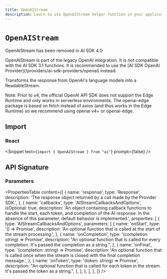 ```yaml
---
title: OpenAIStream
description: Learn to use OpenAIStream helper function in your application.
---
```


# `OpenAIStream`

<Note type="warning">OpenAIStream has been removed in AI SDK 4.0</Note>

<Note type="warning">
  OpenAIStream is part of the legacy OpenAI integration. It is not compatible
  with the AI SDK 3.1 functions. It is recommended to use the [AI SDK OpenAI
  Provider](/providers/ai-sdk-providers/openai) instead.
</Note>

Transforms the response from OpenAI's language models into a ReadableStream.

Note: Prior to v4, the official OpenAI API SDK does not support the Edge Runtime and only works in serverless environments. The openai-edge package is based on fetch instead of axios (and thus works in the Edge Runtime) so we recommend using openai v4+ or openai-edge.

## Import

### React

<Snippet text={`import { OpenAIStream } from "ai"`} prompt={false} />

## API Signature

### Parameters

<PropertiesTable
  content={[
    {
      name: 'response',
      type: 'Response',
      description:
        'The response object returned by a call made by the Provider SDK.',
    },
    {
      name: 'callbacks',
      type: 'AIStreamCallbacksAndOptions',
      isOptional: true,
      description:
        'An object containing callback functions to handle the start, each token, and completion of the AI response. In the absence of this parameter, default behavior is implemented.',
      properties: [
        {
          type: 'AIStreamCallbacksAndOptions',
          parameters: [
            {
              name: 'onStart',
              type: '() => Promise<void>',
              description:
                'An optional function that is called at the start of the stream processing.',
            },
            {
              name: 'onCompletion',
              type: '(completion: string) => Promise<void>',
              description:
                "An optional function that is called for every completion. It's passed the completion as a string.",
            },
            {
              name: 'onFinal',
              type: '(completion: string) => Promise<void>',
              description:
                'An optional function that is called once when the stream is closed with the final completion message.',
            },
            {
              name: 'onToken',
              type: '(token: string) => Promise<void>',
              description:
                "An optional function that is called for each token in the stream. It's passed the token as a string.",
            },
          ],
        },
      ],
    },
  ]}
/>

